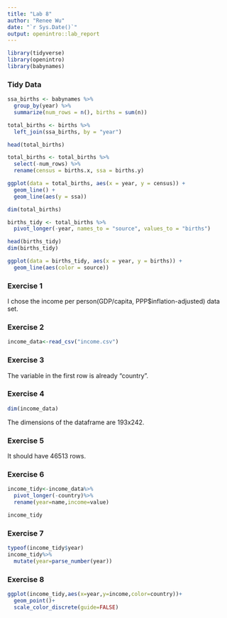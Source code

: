 ---
title: "Lab 8"
author: "Renee Wu"
date: "`r Sys.Date()`"
output: openintro::lab_report
---

```{r load-packages, message=FALSE}
library(tidyverse)
library(openintro)
library(babynames)
```

### Tidy Data

```{r}
ssa_births <- babynames %>%
  group_by(year) %>%
  summarize(num_rows = n(), births = sum(n))

total_births <- births %>%
  left_join(ssa_births, by = "year")

head(total_births)

total_births <- total_births %>%
  select(-num_rows) %>%
  rename(census = births.x, ssa = births.y)

ggplot(data = total_births, aes(x = year, y = census)) +
  geom_line() + 
  geom_line(aes(y = ssa))

dim(total_births)

births_tidy <- total_births %>%
  pivot_longer(-year, names_to = "source", values_to = "births")

head(births_tidy)
dim(births_tidy)

ggplot(data = births_tidy, aes(x = year, y = births)) +
  geom_line(aes(color = source)) 
```

### Exercise 1

I chose the income per person(GDP/capita, PPP$inflation-adjusted) data set. 


### Exercise 2

```{r}
income_data<-read_csv("income.csv")
```

### Exercise 3

The variable in the first row is already "country". 

### Exercise 4

```{r}
dim(income_data)
```
The dimensions of the dataframe are 193x242. 

### Exercise 5

It should have 46513 rows. 

### Exercise 6

```{r}
income_tidy<-income_data%>%
  pivot_longer(-country)%>%
  rename(year=name,income=value)

income_tidy
```

### Exercise 7

```{r}
typeof(income_tidy$year)
income_tidy%>%
  mutate(year=parse_number(year))
```


### Exercise 8
```{r}
ggplot(income_tidy,aes(x=year,y=income,color=country))+
  geom_point()+
  scale_color_discrete(guide=FALSE)
```

